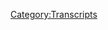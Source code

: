 {{DEFAULTSORT:
    #_TRANSCRIPT_0799:February 9, 2004
}}{{Transcript
    | title         = [[799: February 9, 2004]]
    | caption       = [https://knowledgefight.libsyn.com/799-february-9-2004 Listen to this episode on Libsyn]
    | episodeNumber = [[799: February 9, 2004|799]]
    | length        = 01:12:39
}}

{{MessageBox
    | header     = Warning: Bot Generated Content
    | text       = This transcript was automatically generated by transcription software and likely contains many mistakes and misattributions. Please check the audio for definitive quotes, attribution, and context.
    | image      = N3yvass4myg91.webp
    | imagewidth = 50px
    | id         = warning
}}

{{TranscriptBlock
    | name      = Alex Jones
    | timestamp = 00:00:04.000
    | text      = Red Alert. Red alert. Red alert. Red alert. Knowledge five
}}

{{TranscriptBlock
    | name      = Theme Song
    | timestamp = 00:00:16.000
    | text      = Damn, Jordan I'm sweating knowledge bodies.com It's time to pray. I have great respect for knowledge like knowledge. I'm sick of them posing as if they're the good guys Xiang Ji or the bad guy
}}

{{TranscriptBlock
    | name      = Theme Song
    | timestamp = 00:00:29.000
    | text      = knowledge Dan and Jordan knowledge fight need money Andy and Sandy are stopping Andy and Cam handy in Kansas and the Kansas you're on the airplane huge fan I love your knowledge by now knowledge fight.com
}}

{{TranscriptBlock
    | name      = Dan
    | timestamp = 00:00:59.000
    | text      = Hey everybody, welcome back and I'll try to update I'm Jordan we're a couple dudes like to sit around worship at the altar of saline and talk a little bit about Alex Jones. Oh indeed we are down in Georgia Dan or Dan but
}}

{{TranscriptBlock
    | name      = Jordan
    | timestamp = 00:01:10.000
    | text      = question for you about today, buddy.
}}

{{TranscriptBlock
    | name      = Dan
    | timestamp = 00:01:13.000
    | text      = Well, my bright spot today Jordan is that over this weekend my parents were visiting and so we had a very nice time going around looking at open houses and what have you getting a peek into other people's live homes as
}}

{{TranscriptBlock
    | name      = Jordan
    | timestamp = 00:01:29.000
    | text      = everybody knows the most fun behavior
}}

{{TranscriptBlock
    | name      = Dan
    | timestamp = 00:01:31.000
    | text      = went to one place and I decided that the residents of that home were I will perverts I will pervert I don't know there were just owls everywhere. There were just owls everyone fucking owl creeps
}}

{{TranscriptBlock
    | name      = Jordan
    | timestamp = 00:01:43.000
    | text      = god damn
}}

{{TranscriptBlock
    | name      = Dan
    | timestamp = 00:01:45.000
    | text      = worshippers it was a nice time. It's always nice to see the the parents and they were on their way up up north. My dad's got a guy that he knows from college buddy, who's also in the academia. He's going to do a lecture for that. That fella up in Milwaukee. So yeah, it was nice. It was it a good time. Good. Yeah, so between that and I don't know, I'm gonna blame it my my birthday on it that we're putting this episode out.
}}

{{TranscriptBlock
    | name      = Jordan
    | timestamp = 00:02:16.000
    | text      = Yeah, that sounds good. That sounds good to reality
}}

{{TranscriptBlock
    | name      = Dan
    | timestamp = 00:02:19.000
    | text      = of that isn't quite true. I think I could have forced an episode through okay, despite like my parents being in town, because I did have some time to work on stuff here. But things just didn't come together with some of the materials I was working with. And so I'm just gonna, I'm just gonna blame it on all that stuff.
}}

{{TranscriptBlock
    | name      = Jordan
    | timestamp = 00:02:37.000
    | text      = I think that's actually I understand the idea of being like, I could have powered through. But the reality is, you wouldn't have had to try to power through if it weren't for those things. So yes, it is because of those things that you did not have an episode ready. Well, I rest my case, your honor. See,
}}

{{TranscriptBlock
    | name      = Dan
    | timestamp = 00:02:56.000
    | text      = now we get to an interesting point where my parents did instill in me this, like, need to like push through just to share, you know, you're feeling sick. To say no, you can say no. Yeah, so it maybe it is their fault in some way that I feel bad that we didn't have enough.
}}

{{TranscriptBlock
    | name      = Jordan
    | timestamp = 00:03:16.000
    | text      = Not only is it their fault, we didn't have an episode. You feel bad about not having an episode.
}}

{{TranscriptBlock
    | name      = Dan
    | timestamp = 00:03:23.000
    | text      = But it was nice. Always always fun. What are you gonna do
}}

{{TranscriptBlock
    | name      = Jordan
    | timestamp = 00:03:26.000
    | text      = parents? Right, so
}}

{{TranscriptBlock
    | name      = Dan
    | timestamp = 00:03:27.000
    | text      = what's your bread spot?
}}

{{TranscriptBlock
    | name      = Jordan
    | timestamp = 00:03:29.000
    | text      = I have to I have a bright spot and and a deer? My bright spot? Of course, is it your birthday? I'm always happy. And it's nice. It's nice to have a birthday just because I like to think about all the stuff that we've been through. Man. Love you, buddy.
}}

{{TranscriptBlock
    | name      = Dan
    | timestamp = 00:03:48.000
    | text      = This is the last birthday where I get to say I'm pushing 40 He's true. Next year, I will be 40
}}

{{TranscriptBlock
    | name      = Jordan
    | timestamp = 00:03:53.000
    | text      = Oh man, I have it's hard to believe you're about to be 40 Yeah,
}}

{{TranscriptBlock
    | name      = Dan
    | timestamp = 00:03:57.000
    | text      = you know, this is 40 Thank God, that movie came out. tweakers make it
}}

{{TranscriptBlock
    | name      = Jordan
    | timestamp = 00:04:02.000
    | text      = so he can just move on after somebody says this is 40 Yeah.
}}

{{TranscriptBlock
    | name      = Dan
    | timestamp = 00:04:06.000
    | text      = No, you know, I was I was reflecting on that a little bit too. While we were going to like look at open houses. Because, you know, six years ago or, you know, whatever, when we started this show, the prospect of that even being something you would do not as a joke. Yeah, like, is a bit obviously I'm not necessarily in a position where it'd be like, the easiest thing in the world to like, buy a house. Sure. But like, it's not as much of a joke as it would have been years back. Yeah. And you know, that gives you an opportunity to reflect on on that like this time and the it's it's amazing. I'm so I'm very grateful. Yeah,
}}

{{TranscriptBlock
    | name      = Jordan
    | timestamp = 00:04:45.000
    | text      = that distance, you know, when we started this, I was in my 20s buddy. I was in my 20s Crazy late 20s, late 20s 29.9 and 1129 and Almost 30 And then my gear of course, is cake. The band the band cake. Oh wow. My wife started using Satan as my moto as her alarm clock. Yeah, you mentioned this I ate it's the devil is the devil. Everybody likes cake. I even like cake for the simple reason that the words are slow. The lyrics are enunciated clearly every song is a perfect singalong font. And if that happens in the morning, the rest of my day is filled with occasionally just nonstops eight in his mind, it makes me so mad drives me insane.
}}

{{TranscriptBlock
    | name      = Dan
    | timestamp = 00:05:42.000
    | text      = She needs to switch it up.
}}

{{TranscriptBlock
    | name      = Jordan
    | timestamp = 00:05:43.000
    | text      = She needs to switch it up
}}

{{TranscriptBlock
    | name      = Dan
    | timestamp = 00:05:44.000
    | text      = to like, good commissioning a symphony and no good way to wake up. To be in Austria Nova.
}}

{{TranscriptBlock
    | name      = Jordan
    | timestamp = 00:05:53.000
    | text      = It's a whole day it's a whole day.
}}

{{TranscriptBlock
    | name      = Dan
    | timestamp = 00:05:56.000
    | text      = What if she chose cake song you don't like?
}}

{{TranscriptBlock
    | name      = Jordan
    | timestamp = 00:05:59.000
    | text      = Are their cake songs you don't like plenty?
}}

{{TranscriptBlock
    | name      = Dan
    | timestamp = 00:06:04.000
    | text      = Not this. I mean most of the singles are alright, no plays. Yeah, there's some album cuts.
}}

{{TranscriptBlock
    | name      = Jordan
    | timestamp = 00:06:08.000
    | text      = For sure. Not very good. Yeah, maybe maybe that would solve the problem or go
}}

{{TranscriptBlock
    | name      = Dan
    | timestamp = 00:06:13.000
    | text      = with like live. Band live. Okay. Yeah. Like run to the water. Wake up to that. It's triumphant. It'll get you out of bed and you don't have to worry about not liking it because you probably don't like it anyway,
}}

{{TranscriptBlock
    | name      = Jordan
    | timestamp = 00:06:25.000
    | text      = that's not my thing is you start with a choir to the world. Start with a quiet time that builds up so your brain hears it before you fully wake up. Then about a minute or two in the song you get something good. That's why I love using Broken Social scene's Pacific theme to wake up. Okay, just real good. Yeah,
}}

{{TranscriptBlock
    | name      = Dan
    | timestamp = 00:06:45.000
    | text      = go with lives. They love fairpoint Lightning Crashes. Mellow at the beginning. I was trying to think of all their lives gonna say
}}

{{TranscriptBlock
    | name      = Jordan
    | timestamp = 00:06:56.000
    | text      = you're just going through live songs and I wasn't even sure if they were the ones who did Lightning Crashes. Yeah.
}}

{{TranscriptBlock
    | name      = Dan
    | timestamp = 00:07:01.000
    | text      = No, no, that was
}}

{{TranscriptBlock
    | name      = Jordan
    | timestamp = 00:07:06.000
    | text      = it that was a hit huge hit and weird times the past
}}

{{TranscriptBlock
    | name      = Dan
    | timestamp = 00:07:10.000
    | text      = song of the summer like foreign country
}}

{{TranscriptBlock
    | name      = Jordan
    | timestamp = 00:07:13.000
    | text      = the past is.
}}

{{TranscriptBlock
    | name      = Dan
    | timestamp = 00:07:16.000
    | text      = So Jordan today. So I was I was very much intending to get a modern day episode together. And I spent a fair amount of time going down that road. But I ran into an issue where I was just like, this isn't an episode. I was just like, I don't know. And so I threw out what I had planned. And I'm like, It's my birthday weekend. I don't give a fuck and stay in the past. So he's gonna do a 2004 episode. And that is what we're doing. Okay. Are we talking about February 9 2004? All right. Unfortunately, it's not a pleasant time. Oh, great. This is very racist. Right? This is an incredibly racist episode. So happy birthday to
}}

{{TranscriptBlock
    | name      = Jordan
    | timestamp = 00:07:55.000
    | text      = say, Dan,
}}

{{TranscriptBlock
    | name      = Dan
    | timestamp = 00:07:56.000
    | text      = we'll get down to business 40 Am I right? Yeah. Before we get down to business on all of this though, let's say hello to some new wolves. Oh, that's a great idea. So first, JJ you kick like a mule and bite like a crocodile from om. Thank you so much. You're now Paul Zwaan.
}}

{{TranscriptBlock
    | name      = Alex Jones
    | timestamp = 00:08:11.000
    | text      = I'm a policy wonk.
}}

{{TranscriptBlock
    | name      = Jordan
    | timestamp = 00:08:12.000
    | text      = Thank you very much.
}}

{{TranscriptBlock
    | name      = Dan
    | timestamp = 00:08:13.000
    | text      = Next Happy birthday wish to Jacob, thank you so much. You are now Posey Wong,
}}

{{TranscriptBlock
    | name      = Alex Jones
    | timestamp = 00:08:17.000
    | text      = I'm a policy wonk.
}}

{{TranscriptBlock
    | name      = Jordan
    | timestamp = 00:08:18.000
    | text      = Thank you very much.
}}

{{TranscriptBlock
    | name      = Dan
    | timestamp = 00:08:19.000
    | text      = Next, Matt in Ottawa says Nazi truckers fuck off. Thank you so much. You are now policy wonk.
}}

{{TranscriptBlock
    | name      = Alex Jones
    | timestamp = 00:08:24.000
    | text      = I'm a policy wonk, thank
}}

{{TranscriptBlock
    | name      = Jordan
    | timestamp = 00:08:25.000
    | text      = you very much.
}}

{{TranscriptBlock
    | name      = Dan
    | timestamp = 00:08:27.000
    | text      = Next, Bobby Barnes thank you so much. babystar.
}}

{{TranscriptBlock
    | name      = Alex Jones
    | timestamp = 00:08:31.000
    | text      = I'm a policy wonk. Thank
}}

{{TranscriptBlock
    | name      = Jordan
    | timestamp = 00:08:32.000
    | text      = you very much.
}}

{{TranscriptBlock
    | name      = Dan
    | timestamp = 00:08:33.000
    | text      = Next, Jake, this sneaky snake. Thank you so much. You're now ballsy want?
}}

{{TranscriptBlock
    | name      = Alex Jones
    | timestamp = 00:08:38.000
    | text      = I'm a policy wonk.
}}

{{TranscriptBlock
    | name      = Jordan
    | timestamp = 00:08:39.000
    | text      = Thank you very much.
}}

{{TranscriptBlock
    | name      = Dan
    | timestamp = 00:08:40.000
    | text      = And I was a hard man till one night Bangkok. They forgot the one night in Bangkok. Right. But anyway, you're still a policy wonk.
}}

{{TranscriptBlock
    | name      = Alex Jones
    | timestamp = 00:08:48.000
    | text      = I'm a policy wonk.
}}

{{TranscriptBlock
    | name      = Dan
    | timestamp = 00:08:49.000
    | text      = Thank you very much. oriented city, but that's it. Don't know. Oh, no
}}

{{TranscriptBlock
    | name      = Jordan
    | timestamp = 00:08:53.000
    | text      = kidding. Oh, sure. We're having a day you were brand new happens when we record in the mornings? Yep.
}}

{{TranscriptBlock
    | name      = Dan
    | timestamp = 00:09:01.000
    | text      = It's tough. So February 9 2004. All right, this I don't know what I was expecting. Honestly.
}}

{{TranscriptBlock
    | name      = Jordan
    | timestamp = 00:09:11.000
    | text      = Pre Valentine's Day. You know, telling people about ways to celebrate their significant others.
}}

{{TranscriptBlock
    | name      = Dan
    | timestamp = 00:09:18.000
    | text      = You know what it is weird. As I was listening to this, it did dawn on me that this is before Valentine's Day. I think it was just because I was trying to find anything to think of other than that's what came to my mind. Yeah. This is how Alex feels love, I guess. I
}}

{{TranscriptBlock
    | name      = Jordan
    | timestamp = 00:09:33.000
    | text      = mean, if you're trying to avoid racism, we can't bring up Black History Month now can wait
}}

{{TranscriptBlock
    | name      = Dan
    | timestamp = 00:09:38.000
    | text      = Nope. Nope. So Alex has a string at this period of time 2004 At the beginning of it. He's talking constantly to these border militia folks. And so he has another one of these fellows coming on.
}}

{{TranscriptBlock
    | name      = Alex Jones
    | timestamp = 00:09:53.000
    | text      = right we've got Casey nother caught the owner of the ranch in southern Arizona. Who has been in the middle of multiple attacks by Mexican trips that have been written up in the Associated Press, they have apprehended a lot of illegal aliens on their property. He was arrested by the FBI. And he's now been released. They tried to force him to sign confessions. Just wait until you hear the details of this in the middle of the next hour. We've also got a bunch of other guests who are lining up
}}

{{TranscriptBlock
    | name      = Dan
    | timestamp = 00:10:23.000
    | text      = not just Paul Joseph Watson. None of that stuff is accurate. I was gonna say except that he owns a ranch. Yeah. And he doesn't for long. So, Casey, now they're caught is not the victim that Alex is making them out to be. He's a felon and dangerous border vigilante who has on multiple occasions detained people illegally. You can't do that. In one instance, it was two high school students who are going home from a football game. In the most recent case, he illegally detained two Salvadorian immigrants who he assaulted, they successfully sued him and were awarded his ranch in lieu of a monetary payment. Nice. We talked about that case recently, because another guy from the organization Casey is a part of was a guest. That was a guy named Jack foot from the group ranch rescue. Right?
}}

{{TranscriptBlock
    | name      = Jordan
    | timestamp = 00:11:07.000
    | text      = I recall because we made Foot Clan joke. That's correct. Yes. And an
}}

{{TranscriptBlock
    | name      = Dan
    | timestamp = 00:11:11.000
    | text      = upsetting turn of events. Casey went missing on September 1 2017, and hasn't been seen. So I'm sure he had left his vehicle and belongings, including his diabetes medication behind so this doesn't look like a good situation. I have no idea what's going on there, like in the present day presentation. But whatever the case is, it doesn't change that in 2004. Casey was a dangerous armed felon who believed that he could take the law into his own hands to dispense vigilante justice against immigrants, and high school students who probably thought were immigrants.
}}

{{TranscriptBlock
    | name      = Jordan
    | timestamp = 00:11:43.000
    | text      = I feel like if you quote illegally detain high school students, you have kidnapped. You are a kidnapper. At that point.
}}

{{TranscriptBlock
    | name      = Dan
    | timestamp = 00:11:50.000
    | text      = It is weird. I wasn't able to find like, specific, like a full explanation of what went down. Yeah, yeah. Which leads me to believe that he didn't do time for it. Right. But,
}}

{{TranscriptBlock
    | name      = Jordan
    | timestamp = 00:12:04.000
    | text      = boy, I mean, of all the things to do time for that we have so many people in prison for marijuana possession, and this guy who kidnaps people regularly
}}

{{TranscriptBlock
    | name      = Dan
    | timestamp = 00:12:16.000
    | text      = misunderstand, that's not a misunderstanding. No, that's not how it works shouldn't be. So we got some headlines. Sure. Sure, it was hot in 2004. A lot of stuff going on. Okay.
}}

{{TranscriptBlock
    | name      = Alex Jones
    | timestamp = 00:12:27.000
    | text      = In the meantime, you knew it would come to the United States, a restriction on how many children you can have. The government has been saying they want to do it for a while. Of course, you're a Third World internal population, you'll you'll be given waivers but for everybody else, there'll be restrictions. We'll be getting into that. Also, you may have heard of this US Soccer Team. Here's who saw my chance in Mexico. During the Star Spangled Banner. I don't want to point out people that Bush wants to allow to the country, the people he wants to legalize the people whose government says the Southwest belongs to them. Chanting and Shamu sama sama. So the radical Mexicans or somebody close together in their American national sovereignty.
}}

{{TranscriptBlock
    | name      = Dan
    | timestamp = 00:13:17.000
    | text      = A little bit of a seat. All right. Okay. We'll talk about that. thing that's apparently trying to restrict white children or limits on how many white babies can
}}

{{TranscriptBlock
    | name      = Jordan
    | timestamp = 00:13:28.000
    | text      = be bought the replacement of.
}}

{{TranscriptBlock
    | name      = Dan
    | timestamp = 00:13:31.000
    | text      = We'll get to that a little bit later. But for now, about the soccer so too, I need to know more about this. So this was after the US team beat Canada in a 1500 seat arena. I can find no indication of how many people were actually chanting Osama, but I suspect it was kind of a smallish group. And that's because it happened again at the US haze. Next match. Okay, that was according to reporting at that time. There were a couple of dozen fans that were chanting Osama at the US team after they lost to Mexico. That was the next match that happens like in a few days. Sure. Sure, sure. Most of the rest of the audience was just booing the US team since the US team had beat Mexico in the 2002. World Cup and feelings were a bit raw, right? Chanting Osama is a bit tasteless, but it's not outside the realm of things that people might do at a soccer match. Yeah, like people fight pretty regularly. I mean, a little while.
}}

{{TranscriptBlock
    | name      = Jordan
    | timestamp = 00:14:25.000
    | text      = Let's take it quite seriously, ball is the game. I don't know. I don't know what to tell you. Plus, it
}}

{{TranscriptBlock
    | name      = Dan
    | timestamp = 00:14:30.000
    | text      = was a few dozen people at that game that was at the stadium that's supposed to fit 55,000 people, but attendance estimates were at 60,000. So like it was overfilled to capacity, right? It was a couple dozen out of 60,000
}}

{{TranscriptBlock
    | name      = Jordan
    | timestamp = 00:14:45.000
    | text      = people a couple of dozen started chanting Osama it's not maybe the biggest deal in the world and everybody around them was kinda like I am confused. Are you you're referencing Bin Laden, right? There's a better chance here
}}

{{TranscriptBlock
    | name      = Dan
    | timestamp = 00:14:58.000
    | text      = probably. Yeah. So these people Gotta be an assholes. But I don't think it's indicative of the whole crowd, nor of Mexican people as a group, like Alex seems to think Alex is making that leap because his editorial position is to use whatever imagery he can to demonize immigrants, particularly those entering from the southern border. And this allows him to tie all Mexican folk to Osama bin Laden. Yeah. What
}}

{{TranscriptBlock
    | name      = Jordan
    | timestamp = 00:15:21.000
    | text      = I've thought, here's my pitch, all right after we killed him. Now, we have to replace us a chance with Osama chance because we want, right. I feel like that's the way Yeah,
}}

{{TranscriptBlock
    | name      = Unknown Speaker
    | timestamp = 00:15:34.000
    | text      = I don't know. I mean, we took
}}

{{TranscriptBlock
    | name      = Jordan
    | timestamp = 00:15:35.000
    | text      = his it's like Xiang sung rules. All right. We took his soul after we defeated him,
}}

{{TranscriptBlock
    | name      = Dan
    | timestamp = 00:15:40.000
    | text      = right. And I get the theme of what you're saying. Like, I think after the Civil War, people didn't check confederate. That's a good point. I think that your thinking is flawed. I could be. So I don't know if people can hear beeping in the background. But if they can't, it's because there's some construction outside. So enjoy that little bit of flavor of life, as they say. You could probably get the vibe from that clip that we might be in for some anti Mexico business. Yeah. And boy, oh, wait, this is wild.
}}

{{TranscriptBlock
    | name      = Alex Jones
    | timestamp = 00:16:15.000
    | text      = Just think about this. Bush supports total blanket amnesty, despite the fact that it's unconstitutional that the majority of voters are against it. And more supports a country, a people who a large portion of them and the government itself say openly that they are going to kill all the white people kill us. They won't even allow a fourth of July parade in San Diego or LA we got video of them beating Hispanics, Blacks, Whites veterans, with two by fours the police standby on it happened. This has been going on three separate times in the last six years. We have video of it. But again, it's not a national news story. You imagine a group of white people went to a Mexican get together. I can read you a story about two by fours. You never hear the end of it. But it's okay when they do it. I'm sick of Mexican food restaurants with with images of Aztecs cutting the white people hearts out. I'm sick of it.
}}

{{TranscriptBlock
    | name      = Dan
    | timestamp = 00:17:17.000
    | text      = That's got to be tough. Is that a thing? I feel bad for him to go into all these Mexican food restaurants where he's bombarded with pictures of Aztecs killing white people. It's
}}

{{TranscriptBlock
    | name      = Jordan
    | timestamp = 00:17:26.000
    | text      = a very strange thing. It is yeah, yeah. I mean, I guess that's part live part of where football came from. Right. You know, that's text chopped off the heads and they kicked it. Isn't that the story?
}}

{{TranscriptBlock
    | name      = Dan
    | timestamp = 00:17:36.000
    | text      = I'm not No, I'm not sure. You mean soccer? Yeah, yeah. Now we're in America. Sorry. Hey,
}}

{{TranscriptBlock
    | name      = Jordan
    | timestamp = 00:17:42.000
    | text      = man made for referencing. You know, I have whatever um, I don't know I call it American football.
}}

{{TranscriptBlock
    | name      = Dan
    | timestamp = 00:17:48.000
    | text      = Not sure I pay enough attention to decor. Nor would I necessarily feel all that sensitive about it. But I guess Alex is a whiny little teddy baby,
}}

{{TranscriptBlock
    | name      = Jordan
    | timestamp = 00:17:59.000
    | text      = I just find it strange that you would decorate a restaurant with so many beheadings,
}}

{{TranscriptBlock
    | name      = Dan
    | timestamp = 00:18:04.000
    | text      = right and like arrows pointing to the victims. White person, white person
}}

{{TranscriptBlock
    | name      = Jordan
    | timestamp = 00:18:08.000
    | text      = for sure. Straight up I know, they were in Mexico for a while. So they had a tan. So maybe you didn't know they were white. But guess what? Totally white
}}

{{TranscriptBlock
    | name      = Dan
    | timestamp = 00:18:16.000
    | text      = classic Alex Jones meaningless complaints. So Bush was absolutely not in favor of blanket amnesty and nothing he ever did well in office came close to such a policy. white nationalists call any kind of making immigration or pleading refugee status the same as blanket amnesty, because in reality, they want no non white immigration. Alex is essentially on the same page as that. But his public brand doesn't really allow him to argue that way. So this is what you get. Neither Mexico's government nor a majority of their population wants to kill white people. I have not seen any of this alleged footage of the Fourth of July parades being attacked. But if this is a real thing, I would assume that it's wildly out of context. And the violence is about something else entirely different than Mexican people being mad at us patriotism. The purpose of this storyline is to ram into the audience's head that non whites are committing violent crimes against white people. And because they're not white, the media covers it up. This is literally the same rhetoric that the Council of conservative citizens promoted which Dylann Roof cited as the inspiration for his mass murder at Black church. Alex is swimming in those exact same waters here. There's there's no distinguishing between them. They're the same thing.
}}

{{TranscriptBlock
    | name      = Jordan
    | timestamp = 00:19:25.000
    | text      = Yeah, I mean, of all of all the things that are theoretically covered up at best I would say that Trump's Muslim ban is about as close to people not talking about it because after January 6 people who were like there's a bigger problem but the fact that at the beginning it was about a it was a blanket racist ban of non white people coming into the into the country. They got what they fucking wanted, even though it was unconstitutional. You know, it was that's what they've wanted the entire time a blanket ban. And Trump did that. And now we're just like, you know,
}}

{{TranscriptBlock
    | name      = Dan
    | timestamp = 00:20:05.000
    | text      = but it didn't stand? No. Well, I mean, he
}}

{{TranscriptBlock
    | name      = Jordan
    | timestamp = 00:20:07.000
    | text      = blamed he bet a lot of it did. It didn't all stand because it was obviously racist. Yeah. But you know, he was still allowed to ban a bunch of?
}}

{{TranscriptBlock
    | name      = Dan
    | timestamp = 00:20:16.000
    | text      = Well, I think I think that, you know, limiting immigration from some countries may be less racist than what was intended, right. I'm not saying it's, you know, the way things went was cool, or anything, right. But it didn't it didn't. It didn't stand in its original form, where the intent was much clearer. Totally, you know what I mean? Totally. But yeah, yeah, you make a fair point. Yeah. So Alex is mad at matcha because he's complaining about, about Mexican related stuff. Sure. And then Alex's wife, it turns out as trilingual
}}

{{TranscriptBlock
    | name      = Alex Jones
    | timestamp = 00:20:55.000
    | text      = student group stands by Rican keister plan, Metro won't is a valid document calling for recapture of Southwest Latino student group that drew attention during the California gubernatorial campaign of Cruz Bustamante says it will not disavow a founding document outlining the aim of recapturing the southwestern United States for Mexico. You know, some of their websites they got images of dead white people and how they're going to kill us and the spawning do an allegation of racism and allegation. Members of Metro chapter at the University of California, Los Angeles showed up in force and an undergraduate student government meeting Tuesday to protest the campus student paper. The UCLA reported the GOP student group, UCLA, Marylyn, Republicans have challenged Macha and announced a founding document l plan the Oslon, which they assert promotes violence and damages the organization's reputation as community servants. The text calls for the return of the US southwest of Mexico, three members said they do not follow the particular ideology. That's a total lie. My wife speaks French, Spanish, Italian. And just a couple weeks ago, we were in a convenience store. And there's two Mexicans one at the counter one buy in something one run the counter and it's our speaking in Spanish and yeah, I don't like speaking English. I don't like that. You know that dumb language? I don't like whites. There's they're laughing at us understanding what my wife I mean, you know, oh, but that's cute and acceptable and funny. It's real funny. So sick fuck so incredibly, completely out of control. And disgusting.
}}

{{TranscriptBlock
    | name      = Dan
    | timestamp = 00:22:37.000
    | text      = As is the case with pretty much all of Alex's stories. I don't believe this happened. Nope. But if it did, I still struggle to see how it's a meaningful anecdote to inject here. Alex is trying to assert that meta Hispanic Student Organization follows the ideology of this Aztlan document which seeks to recapture the southwest. How does him and his wife overhearing a guy say that he doesn't like English and white people helped make that point? It doesn't. But it probably feels like it does to the audience. Because Alex's complaint about meta isn't the point. There's something behind that story. That is the more important message Alex is trying to get to the audience, which is that Mexican people and non whites in general are a dangerous threat to you. Alex doesn't feel the need to defend his assertion that this group that follows the Aslan plan, that's just taken as proven because he said it. When Alex adds the anecdote about his wife at the convenience store, what he's doing is seeking to reinforce the feeling that Mexican people are a threat to you and secretly hate you, when they think you can't understand what they're saying. They speak of their hate of white people in Spanish. When you look at it through this lens, and with this understanding, it makes total sense why this is the story Alex's mind goes to when he's trying to make his point here. It makes no sense if it's an attempt to prove his meta point, but it's exactly what you do if you're trying to heighten the racist fears that you're trying to stoke this Aztlan document. It was drafted by the first nationals Chicano youth liberation conference in 1969. And there's a fair amount of language in it that does encourage Chicano nationalism and reclaiming the land of their forefathers. Groups like Metro don't express Lee follow this document, though. The A and matcha does stand for asked lamb but that's not weird since it's a fabled ancestral homeland of Aztec people. Yeah. So, I mean, I don't know. It's a little bit of an edge case, I think.
}}

{{TranscriptBlock
    | name      = Jordan
    | timestamp = 00:24:26.000
    | text      = Yeah. I mean, ultimately, his is his point of bringing up these two unrelated examples is to remind you that it's all Mexican people, right? You know, it doesn't matter if they're related because they're all talking to each other
}}

{{TranscriptBlock
    | name      = Dan
    | timestamp = 00:24:43.000
    | text      = totally could just be at a convenience store just a customer and the person there Furthermore,
}}

{{TranscriptBlock
    | name      = Jordan
    | timestamp = 00:24:47.000
    | text      = he does not know if they are Mexican. If they are just speaking Spanish they could belong to most of the world
}}

{{TranscriptBlock
    | name      = Dan
    | timestamp = 00:24:54.000
    | text      = but you don't know that because his wife might overheard them say, haha, we are Mexican. That makes sense like He would be. There's so many details that he could add. Just by making more stuff up.
}}

{{TranscriptBlock
    | name      = Jordan
    | timestamp = 00:25:06.000
    | text      = I don't like it. I don't like it also,
}}

{{TranscriptBlock
    | name      = Dan
    | timestamp = 00:25:09.000
    | text      = like just on a really basic level. What an awful conversation for two people to have, like an awful like morally awful just know. Why would you have that conversation doing? Hi, I would like to pay for my gummy bears. Hey, you know what? I hate English. Oh man,
}}

{{TranscriptBlock
    | name      = Jordan
    | timestamp = 00:25:26.000
    | text      = totally. I also hate the whites.
}}

{{TranscriptBlock
    | name      = Dan
    | timestamp = 00:25:31.000
    | text      = I'm silly. I don't think it happened. Yeah. Doubtful. So white people though. Sure. Fuckin under attack, man. I doubt it's a disaster.
}}

{{TranscriptBlock
    | name      = Alex Jones
    | timestamp = 00:25:39.000
    | text      = Now, continuing with the anti white crusade going on worldwide, white people didn't invent slavery. Slavery was mastered. Thank you. Invented by the Egyptians, the Babylonians and some forms of it. Were going on in Asia, some of the archaeological record shows even earlier than slavery was developed in the Mediterranean region. So
}}

{{TranscriptBlock
    | name      = Jordan
    | timestamp = 00:26:07.000
    | text      = what? So why people are better because we didn't do it first. So it's okay that we did it. First off, it's okay. Because everybody's doing it. And second, it's, we're we are the ones who stopped it to like, Ah, God stopped Egypt's slavery program. I don't get white people stopped America slavery.
}}

{{TranscriptBlock
    | name      = Dan
    | timestamp = 00:26:30.000
    | text      = I don't get the rebuttal to like our country has a like a shame. stain, let's say yeah. Because of our history of, of slavery and the racist systems that were enacted in the aftermath of slavery, the way that people were kept out of their ability to participate in the economy were attacked. Redlining, wealth, worldly, completely eliminated. And those ripples still exist on till the present day, for sure. I don't understand how a rebuttal to something like that is we didn't come up with it. It wasn't
}}

{{TranscriptBlock
    | name      = Jordan
    | timestamp = 00:27:04.000
    | text      = I didn't start it doesn't mean anything. No, I didn't start it. It was just going along. Other
}}

{{TranscriptBlock
    | name      = Dan
    | timestamp = 00:27:10.000
    | text      = countries do have other relationships historically with slavery, and that is for them to deal with as well. Yeah. And some countries have some countries have had sort of a reckoning with that. And I think it's probably better for it. One of the reasons I think our country has such a difficulty with that history is that we're, you know, a lot of times have been in pretty serious denial about it. I think it hinders the ability to move into the future better.
}}

{{TranscriptBlock
    | name      = Jordan
    | timestamp = 00:27:42.000
    | text      = Yeah. I mean, the the fundamental colonialism, the colonialist mindset behind the, the entirety of, of all of that has not at all gone away. Just even considering the shift that American groups get up to in Dragon Africa, trying to colonialists Africa, with their religion and with their culture and all of that shit. It's, it's, and also, you know, we didn't invent colonialism, so it's okay. It's fine. What? It's cool. Totally cool. Hey, oh, Shi Huang. DS fault, really? When a unified China Ha ha, that's colonialism right there.
}}

{{TranscriptBlock
    | name      = Dan
    | timestamp = 00:28:20.000
    | text      = Well, sure. I killed that guy didn't invent murder. No,
}}

{{TranscriptBlock
    | name      = Jordan
    | timestamp = 00:28:23.000
    | text      = I did. What? So it's okay.
}}

{{TranscriptBlock
    | name      = Dan
    | timestamp = 00:28:26.000
    | text      = Such a weird, such a weird way to think. Yeah. So Alex does bring up Africa now does get into some white people being under attack and Africa. And this is a little bit gross. He talks about some sexual assault, rape type stuff in, in Africa. And I wouldn't play this necessarily. But there's a there's a point to it.
}}

{{TranscriptBlock
    | name      = Alex Jones
    | timestamp = 00:28:50.000
    | text      = And then we have these articles here. And boy, folks, I mean, to look at what's happening in Africa to whites is just horrible. Right? Gangs target white, racial violence surges in Zimbabwe. I love how Africa said Be nice, be liberal, you know, don't be domineering and controlling. And until whites are like, Okay, we will and I'm not defending colonialism or what it did. But it's, it was literally hired to what the Africans are now doing to each other, and wild. So they said here, you take the machine guns will be nice and well, the fun has just begun.
}}

{{TranscriptBlock
    | name      = Dan
    | timestamp = 00:29:28.000
    | text      = So to be entirely clear, upfront, there was some and has been some fairly reliable reporting that there were gangs in Zimbabwe that were using threats of rape as a tool in robberies, and in some cases following through with it. It is claimed by outlets like World Net Daily that these attacks were only targeted at whites, but I don't think that there's a good reason to trust them. And it's unclear to me if this was actually the case. These people who are committing these acts are horrible and should face the full punishment available under the law. Full stop. Yeah. What I want to talk about however, is the way that Alex's using this story to claim the things were better back when Zimbabwe was Rhodesia. Back when the country was under a brutal apartheid system. This is not a position that takes the problem that he's pretending to cover seriously. Returning to a genocidal regime is not the solution to crime unless you really believe that the apartheid state and all its human rights abuses were for the greater good. In order for Alex to really believe what he's saying he needs to think that the black population of Rhodesia needed to be kept in line by what amounted to a very severe police state, which he shouldn't have been based on every other thing he claims to believe he shouldn't support that
}}

{{TranscriptBlock
    | name      = Jordan
    | timestamp = 00:30:40.000
    | text      = if I thought he could read it that would make me believe that a white man's burden is his Bible. Like oh, Kipling knew exactly what was right. You know, like, yeah, it's fucked the fuckup. It's it. I mean, it, it ultimately comes back to that colonialist mindset of these people need to be civilized. Yeah. The way that I am. Well,
}}

{{TranscriptBlock
    | name      = Dan
    | timestamp = 00:31:04.000
    | text      = I actually think that it's slightly different. It's partially that but also, I think, for Alex, there might even be an element of the civilizing is not possible. So repression must be sure sure. Must be the system that's in place,
}}

{{TranscriptBlock
    | name      = Jordan
    | timestamp = 00:31:21.000
    | text      = right. It's the slave Bible. Yeah. Yeah. It's, it's great. It's good stuff in America is great. It's not surprising. Oh, sama. Oh, I'm sorry. Was that not good?
}}

{{TranscriptBlock
    | name      = Dan
    | timestamp = 00:31:34.000
    | text      = Luck, it was just one post.
}}

{{TranscriptBlock
    | name      = Jordan
    | timestamp = 00:31:39.000
    | text      = There are 60,000 people in this race.
}}

{{TranscriptBlock
    | name      = Dan
    | timestamp = 00:31:45.000
    | text      = I mean, it's not surprising, and as much as we've heard stuff like that from Alex before, but like, it's still surprising. It's shocking to hear Anytime he's like, Well, things were better under apartheid.
}}

{{TranscriptBlock
    | name      = Jordan
    | timestamp = 00:31:56.000
    | text      = I mean, I, I just I if you if, if you can't understand apartheid equals bad, well, and we're out
}}

{{TranscriptBlock
    | name      = Dan
    | timestamp = 00:32:05.000
    | text      = but like, and if you don't understand the acts that were being carried out, under that system,
}}

{{TranscriptBlock
    | name      = Jordan
    | timestamp = 00:32:11.000
    | text      = willfully deny the acts that were being carried out under that system. It's Holocaust denier style. Oh, people were exaggerating. It was actually really great for 99% of the whites.
}}

{{TranscriptBlock
    | name      = Dan
    | timestamp = 00:32:24.000
    | text      = Yeah, yeah. So there's more trouble in countries with the history of apartheid.
}}

{{TranscriptBlock
    | name      = Alex Jones
    | timestamp = 00:32:33.000
    | text      = White slaughter in South Africa, plans made to conduct campaign of genocide after Mandela's death. While former South African President Nelson Mandela at five scoffs at rumors of his ill health plans are being made by the nation's Communist Party to slaughter all whites in the country upon his death. Well, it's already happening. Whoa.
}}

{{TranscriptBlock
    | name      = Jordan
    | timestamp = 00:32:55.000
    | text      = Sure to hear about that. I did not I didn't know that all whites were
}}

{{TranscriptBlock
    | name      = Dan
    | timestamp = 00:32:58.000
    | text      = slaughtered. Yeah. You may or may not be surprised to hear this but the only place I could find a link to this article that Alex is reporting on was on Stormfront the neo Nazi white supremacist message board would have guessed it's originally from WorldNetDaily. But they don't have it up anymore because it's intensely stupid shit. As the story goes, a ton of very not made up. Anonymous sources told WorldNetDaily that there was a plan for a kill off of all the white people in South Africa after Mandela died. It seems that Mandela being alive was the only thing that was keeping everything together. And when he was gone, it was genocide. That dumb peacenik. Incidentally, Mandela didn't die until 2013. And guess what? When he was in the hospital nearing the end of his life, this exact storyline started flying around online again, what a shock that black South Africans were going to kill all the white people after Mandela died. Weirdly or not weirdly at all the comments on Stormfront about this clearly made up article meant to inflame racists, I have a lot of thematic parallels to Alex's rhetoric, a lot of talk about how the media would cover up the slaughter because it was against white people. Kind of makes me think how close Alex in Stormfront really
}}

{{TranscriptBlock
    | name      = Jordan
    | timestamp = 00:34:05.000
    | text      = are so so. So close. Yeah, so close.
}}

{{TranscriptBlock
    | name      = Dan
    | timestamp = 00:34:08.000
    | text      = Very a lot of you know, you could jump from one to the other fairly easily, almost like
}}

{{TranscriptBlock
    | name      = Jordan
    | timestamp = 00:34:13.000
    | text      = they're an extreme version that he sort of like allows to be filtered through his slightly less extreme appearance.
}}

{{TranscriptBlock
    | name      = Dan
    | timestamp = 00:34:22.000
    | text      = Yeah, almost like they don't have a business to protect. Yeah. Strange. Strange. So Alex takes a number of calls. He's got that weird border vigilante who's coming on and Paul Joseph Watson's gonna show up. But I mean, who cares about Paul, but you take some calls. And this color is an interesting question, especially considering on a reason 2004 Episode we heard at caller asked Alex what the military industrial complex was right? And he whiffed unable to understand Yeah, yeah. And so here, someone asks, What's the deal with the military industrial complex? tacking the white man?
}}

{{TranscriptBlock
    | name      = Alex Jones
    | timestamp = 00:34:59.000
    | text      = Yeah, sure. All right, let's go to your calls Brock in Canada. Welcome.
}}

{{TranscriptBlock
    | name      = Caller 4 (758)
    | timestamp = 00:35:03.000
    | text      = Hello, Alex. I'm doing good. Thanks. I was gonna ask you, if you could encapsulate them explain the military industrial complex and how it would relate to the banksters. And these creeps that are targeting the white man. And you know how it ties in and just what the grand scheme of things is.
}}

{{TranscriptBlock
    | name      = Alex Jones
    | timestamp = 00:35:26.000
    | text      = Okay, let me answer that question. In a nutshell.
}}

{{TranscriptBlock
    | name      = Dan
    | timestamp = 00:35:29.000
    | text      = Let's get to the nutshell. I am interested in the nutshell. So we've got banksters and creeps attacking the white man Sure, and a connection to the military industrial complex, in a nutshell for our
}}

{{TranscriptBlock
    | name      = Jordan
    | timestamp = 00:35:39.000
    | text      = banksters and creeps in the military industrial complex, or are they just allies in the attack against the white man?
}}

{{TranscriptBlock
    | name      = Dan
    | timestamp = 00:35:45.000
    | text      = I think they're on the side. I'm not sure. Okay, here's the nutshell. All right.
}}

{{TranscriptBlock
    | name      = Alex Jones
    | timestamp = 00:35:49.000
    | text      = Okay, let me answer that question. In a nutshell. The globalist aren't just targeting the white man. They're targeting humanity. The Romans 2500 years ago, learned how to put the Greeks in one district, the Romans in another
}}

{{TranscriptBlock
    | name      = Jordan
    | timestamp = 00:36:13.000
    | text      = we didn't invent segregation, or
}}

{{TranscriptBlock
    | name      = Alex Jones
    | timestamp = 00:36:16.000
    | text      = they learned how to they'd have a Jewish quarter, and they would foster the groups hating each other and fighting with each other. The globalist will play off Catholic against Protestant Protestant against Catholic in Northern Ireland, and they will carry out terror on both sides. They've been caught doing it, Sheldon the British can come in and militarize and take control. In Africa, the UN will play one black prime off against another or more ideally, they will play blacks off against whites whites off against Blanche.
}}

{{TranscriptBlock
    | name      = Dan
    | timestamp = 00:36:49.000
    | text      = This is a bad answer to the question that was asked and a bad answer in general, it's completely dishonest in terms of Alex's true positions, and it's just factually inaccurate. The caller was asking about the military industrial complex and the banks not about some city planning from ancient Rome. This caller wants Alex to talk about how the Jews are the ones who are behind the New World Order and the attack on whites. It's pretty obvious thank
}}

{{TranscriptBlock
    | name      = Jordan
    | timestamp = 00:37:11.000
    | text      = stir creeps and creeps. Yeah, I
}}

{{TranscriptBlock
    | name      = Dan
    | timestamp = 00:37:14.000
    | text      = suspect even Alex gets that hence the dancing around the different topic and hoping that this distraction works. And it does he doesn't go back to the caller at all. It just moves along nice to the other issues. Those examples he's listing aren't cases of globalists playing one side off against the other. There are cases where there were real atrocities carried out by two groups of people who had deep disagreements with each other, and their cases where many people in the rest of the world looked on and failed to act in a way that would have helped avoid the severest outcomes. Alex doesn't care about the idea of globalist playing groups off against each other. You can tell that because the util that's the case because the only time he ever talks about how the globalists are playing white people and black people against each other is when he's deep into racist territory and wants to reassure himself that his positions aren't comically racist. Yeah. Alex is sincerely reporting on this episode that black people in South Africa have a plan to kill all the white people when Mandela dies. And he's yearning for the better years when Zimbabwe was under an apartheid government ruled by the 3% of the population that was white. He doesn't give a fuck about two sides being played off against each other. It's delusional.
}}

{{TranscriptBlock
    | name      = Jordan
    | timestamp = 00:38:19.000
    | text      = Yeah, I mean, especially since we return once more to the globalists are doing it. Now, obviously, if I were in control, I would do the exact same thing. That's the way you get all that power. You know, it makes perfect sense that they would do that. Right. It doesn't make perfect sense that they would do that because they don't exist when you're the only person who does that.
}}

{{TranscriptBlock
    | name      = Dan
    | timestamp = 00:38:37.000
    | text      = When I was 14, I came up with a pot to rule the world. Yeah, exactly. You might as well have said that based on comic books and skimming history. But here's
}}

{{TranscriptBlock
    | name      = Jordan
    | timestamp = 00:38:45.000
    | text      = what I'll do. I'll play two groups off of each other. Okay, good work.
}}

{{TranscriptBlock
    | name      = Dan
    | timestamp = 00:38:50.000
    | text      = And now I have proven that everyone is doing that. Yeah. So a caller calls in and asks this is this is interesting, because we know that Alex sells gold. And he's a big fan of selling gold. He sells gold. It is the ultimate store of value. It is where the globalist can't touch you, Jared, you get that gold and you're good,
}}

{{TranscriptBlock
    | name      = Jordan
    | timestamp = 00:39:07.000
    | text      = but currencies fail, but gold never fails. Right?
}}

{{TranscriptBlock
    | name      = Dan
    | timestamp = 00:39:11.000
    | text      = So a caller calls in and asks about how there have been gold price fixing scheme. Here's Alex's. Okay.
}}

{{TranscriptBlock
    | name      = Caller 1 (799)
    | timestamp = 00:39:20.000
    | text      = I see. Also on the GCN. Network, they were talking about gold and stuff. However, I'm starting to do research on it. And even that's not exactly safe, because it's like there was a report about about there was a gold price fixing scheme by the JP Morgan group. And so it's like, and so it's like even gold is not safe any more which is ABS kind of scary.
}}

{{TranscriptBlock
    | name      = Alex Jones
    | timestamp = 00:39:52.000
    | text      = Yeah, let me answer your question. Thanks for the call. Nothing safe, you know, a house it could get burned down. Why should you ever have killed? Why can you go on living? You can die in a car wreck tomorrow.
}}

{{TranscriptBlock
    | name      = Jordan
    | timestamp = 00:40:06.000
    | text      = Yeah. We are getting some all time classic rebuttals here. These are the most nonsensical responses I think I could think of.
}}

{{TranscriptBlock
    | name      = Dan
    | timestamp = 00:40:18.000
    | text      = But it's because there isn't an answer. No, yeah. No, it's because this undercuts most of the narratives that he pitches about gold. It's like, well, if the prices can be manipulated and all that, how is this any different than, like a fiat currency? Yeah, complain about all the time. Hey, why live? That's you might die.
}}

{{TranscriptBlock
    | name      = Jordan
    | timestamp = 00:40:39.000
    | text      = So funny. That's so funny. Nothing is safe. Yeah. I need I honestly like that answer more than any answer he's given about anything I wish he should have. He should have just put a period on that and then moved on to the next question.
}}

{{TranscriptBlock
    | name      = Dan
    | timestamp = 00:40:56.000
    | text      = Yeah. Some ways he did. Yeah, exactly. Yes. So we get some more calls. And this person is calling in asking you about the two child limit.
}}

{{TranscriptBlock
    | name      = Jordan
    | timestamp = 00:41:06.000
    | text      = Sure. Sure. The one that exists. Yes, yes, definitely.
}}

{{TranscriptBlock
    | name      = Alex Jones
    | timestamp = 00:41:10.000
    | text      = Let's talk to Stacy in Delaware. Stacey, go ahead.
}}

{{TranscriptBlock
    | name      = Caller 2 (799)
    | timestamp = 00:41:14.000
    | text      = Hi, Alex, how are you? Good. I had a question about the bill that you were talking about. Trying to control the amount of children that people are able to have?
}}

{{TranscriptBlock
    | name      = Alex Jones
    | timestamp = 00:41:26.000
    | text      = Yeah, that's Washington State.
}}

{{TranscriptBlock
    | name      = Caller 2 (799)
    | timestamp = 00:41:28.000
    | text      = Okay. What are they proposing to do after these people have two children? Are they going to sterilize them or make them take a pill or something? I mean, what are they what are they proposing?
}}

{{TranscriptBlock
    | name      = Alex Jones
    | timestamp = 00:41:40.000
    | text      = Well, Washington state is at the forefront of eugenics. over 400 plus 1000 women, it's between 400 to 500,000. No one's sure were sterilized from the 1930s up until 1985. And we've had some of these woman on it's it's been in the news. Normally, if you were a single parent, mother, black, white, it didn't matter. And your child made under a bee plush. They would send CPS to your house, they would grab you sure if they would kidnap your daughter, I would take her and have medical students cut her uterus out. Now, folks, if you don't believe me, you just have been hiding under a rock. This is mainstream.
}}

{{TranscriptBlock
    | name      = Jordan
    | timestamp = 00:42:20.000
    | text      = Well, nothing is safe.
}}

{{TranscriptBlock
    | name      = Dan
    | timestamp = 00:42:24.000
    | text      = Just to let you know, it took forever to track down this article because much like a ton of the stupid shit that they've published over here over the years. The article about this two child limit? Yeah, it's not on World Net Daily anymore. Yeah, that's where it comes from
}}

{{TranscriptBlock
    | name      = Jordan
    | timestamp = 00:42:38.000
    | text      = a great place that embarrassingly deletes all of its articles from the past. Yeah.
}}

{{TranscriptBlock
    | name      = Dan
    | timestamp = 00:42:42.000
    | text      = When it's like, oh, this would be really exciting to have reported, yeah, probably the future is going to be mean to us on this one. So I found someone reposting the text of this article on a Catholic message board, but mysteriously, it doesn't really exist anywhere else. There's no bill number listed in the article and the person they said sponsored it. Marilyn Chase doesn't have a bill that necessarily fits that description in her resume. In the 2003 2004, Washington house session, she sponsored 428 bills, and I looked through all of them and what do you know that's not there. And it would be kind of hilarious if it were, she's out here, pushing bills about endorsing Dungeness crab fishing and some real Washington specific stuff. And then the next day she decides it's time to limit the number of children people can have. It's weird. Anyway, after way too long of looking through bills about other things like ferry worker collective bargaining rights, I found the bill that they're talking about. It's titled, quote, promoting population sustainability, and it's HB 3111 from the 2003 2004 legislative session. It was introduced on January 28, and was dead on arrival and the GOP stalled permanently in the health care subcommittee. It this was a proposed amendment to our CW 43.7 0.130, which is a section of the Washington legal code that lays out the responsibilities of the Secretary of Health. This bill would have added a 12 item to the list that was, quote, develop and distribute a pamphlet or other educational material that emphasizes the benefits and importance of couples limiting themselves to two or fewer children to promote population sustainability. Alex is doing a hell of a job sensationalizing this proposed initiative that would have no enforcement mechanism at all and was dead in committee by the time he's on air. Wow, very, very proud of him. Wow. Yeah. I mean,
}}

{{TranscriptBlock
    | name      = Jordan
    | timestamp = 00:44:32.000
    | text      = I you know, there's a part of me that says that stupid, and then there's a part of me that says, what we should do what we should have done so long ago, is overreact insanely to even the slightest bit of thing. You know, because if you hear Alex Jones do this just on the like, maybe give a pamphlet to somebody? What what next step are you ever going to take you know what I'm saying?
}}

{{TranscriptBlock
    | name      = Dan
    | timestamp = 00:44:59.000
    | text      = Drew, this is what you're saying. And I think there's something to that. Yeah, I think I think that people overreacting. On the other side of things, yeah. Might balance the equation, but it would be equally bullshit.
}}

{{TranscriptBlock
    | name      = Jordan
    | timestamp = 00:45:14.000
    | text      = Yeah. No, it would be equally bullshit. But the current situation where they overreact and then the other side backs down and goes, I'm so sorry. Yeah, that one's not working, either.
}}

{{TranscriptBlock
    | name      = Dan
    | timestamp = 00:45:24.000
    | text      = You're right. All right. I'm not sure that the solution is fire with fire. No, I mean, I'm not saying that. But But you are right. It is an unsustainable status quo.
}}

{{TranscriptBlock
    | name      = Jordan
    | timestamp = 00:45:36.000
    | text      = Let's give them whatever they want. Because they whine a lot. Now, in
}}

{{TranscriptBlock
    | name      = Dan
    | timestamp = 00:45:38.000
    | text      = this specific case, though, I kind of do think that this proposed amendment was stupid. Yeah, but the only reason I think it's stupid is because if you look at the other 11 items on the secretary of Health's responsibilities exist in the Washington legal code. They're pretty broad things. This is way too specific to be something that's in there. Yeah, it doesn't fit with the like, I don't think it's necessarily a horrible thing to like, have as like, a an idea, like, hey, you know, maybe, I don't actually know, maybe it's not, I don't know, it
}}

{{TranscriptBlock
    | name      = Jordan
    | timestamp = 00:46:15.000
    | text      = seems like that's more in the employee handbook than it is in the law. You know, like, right. Here's what we do. When you go to work. Sometimes you make a pamphlet, like, that's fine. I totally get that. I wouldn't codify into law. You must pamphlet.
}}

{{TranscriptBlock
    | name      = Dan
    | timestamp = 00:46:29.000
    | text      = Yeah. Well, but yeah, develop and distribute. Yeah. pamphlet.
}}

{{TranscriptBlock
    | name      = Jordan
    | timestamp = 00:46:35.000
    | text      = I it's just a job. I don't
}}

{{TranscriptBlock
    | name      = Dan
    | timestamp = 00:46:37.000
    | text      = fully know if it actually is better for everybody. If you have two or fewer kids. I'm not sure. Yeah. I haven't done the research on that. So I can't speak to it now.
}}

{{TranscriptBlock
    | name      = Jordan
    | timestamp = 00:46:48.000
    | text      = But China did it for a long time. And then they stopped. I don't know what that was one. Yeah,
}}

{{TranscriptBlock
    | name      = Dan
    | timestamp = 00:46:53.000
    | text      = this is double. Yeah. Well, I
}}

{{TranscriptBlock
    | name      = Jordan
    | timestamp = 00:46:55.000
    | text      = mean, I guess Yeah, I don't know.
}}

{{TranscriptBlock
    | name      = Dan
    | timestamp = 00:46:57.000
    | text      = I think I I, I find it weird. A little bit. Yeah. Not in the same way that Alex finds it weird. But even beyond the weirdness, I think it doesn't belong in that set of 12 things there. So that probably has something to do with why it was dead on arrival. Yeah, and never went anywhere. Yeah. Strange. Definitely not what Alex is talking about No, but also has no effect on reality. Yeah. Also, it's important to note how Alex is talking about these things like sterilization and eugenics that did go on in America, but he's talking about them in a cartoonish way. There were horrible things that were done to people but saying that if you got under a B plus that CPS would show up and steal your uterus is just stupid. Yeah. And what you're doing there is you're giving the audience like a diet of false information about real things Yeah, that dis enable them you can't deal with reality on its own terms. Right? You will never be able to see the trends that did exist right within the eugenics that went on in America that have Rachel components to it that did have class components to it. That will not be available to you to to analyze and understand to put into your view of how the world again,
}}

{{TranscriptBlock
    | name      = Jordan
    | timestamp = 00:48:21.000
    | text      = it's no,
}}

{{TranscriptBlock
    | name      = Dan
    | timestamp = 00:48:22.000
    | text      = because you're just gonna be like, Oh, God, oh, no, Ruby plus Global's to write
}}

{{TranscriptBlock
    | name      = Jordan
    | timestamp = 00:48:26.000
    | text      = uterus? No, I was I was thinking the same thing. Like it is very much a bye bye, exaggerating and transposing the reality of what the victims endured, and giving it to white people for no reason other than so they don't have to deal with what they they're the government's forebears did to all of these people, and then paralyze them to keep them from feeling like they need to do anything at all. There's no need to rectify these horrible crime crimes. If they're still going on. And now they're only happening to you. You know,
}}

{{TranscriptBlock
    | name      = Dan
    | timestamp = 00:49:05.000
    | text      = yeah, it's disempowering in a malicious way. Yeah. Yeah. So speaking of maliciousness, this next or this same caller, has another question for Alex. And this is about three minutes of a clip. But I wanted this to exist in its full context, because I think what Alex is doing here is just monstrous. Okay?
}}

{{TranscriptBlock
    | name      = Caller 2 (799)
    | timestamp = 00:49:30.000
    | text      = Do they have any other ways of doing this with these women or children besides just cutting out the uterus, like, maybe plant cancer or anything like that?
}}

{{TranscriptBlock
    | name      = Alex Jones
    | timestamp = 00:49:43.000
    | text      = I was telling you what they did 25 years ago, right? Well,
}}

{{TranscriptBlock
    | name      = Caller 2 (799)
    | timestamp = 00:49:46.000
    | text      = the reason why I'm asking is because I've always been suspicious about this. I'm now 26 years old. The first time I had ovarian cancer, I was 19. They said I had probably had it since puberty. Okay. Two years. later I got it again while I was pregnant with my son. Then I had to have a full hysterectomy while having my son premature and everything now I can have no children. My mother was well on welfare have three children. You know, none of us mean my brother. You know, he was always in trouble with the law. My sister. Did you have all the vaccines? Oh, yeah. All the vaccines and everything. I mean, CPS had come to our house. I don't know how many times because of all the issues going on in our household and so forth. But I mean, I'm just thinking, is this something maybe that they're doing? Because now you look at what went?
}}

{{TranscriptBlock
    | name      = Alex Jones
    | timestamp = 00:50:34.000
    | text      = Well, Stacey, thanks for the call. Let me answer your question. Now. Six years ago, the United Nations was calling in over 130/3 World countries, with over 100 manufacturers that was the payoff to the countries to do it, the UN would pay their government to manufacture the vaccine according to their specifications. Tell them what company to hire to do it. That's how they did the pay off the politicians. They caught them in the tetanus shot in a un program just for women because, quote, you know, we're liberal, we care about the women, the boys don't get the tetanus shot. No, no, the girls were giving you something women. And they caught them adding a very expensive synthetic female hormone that had been bound to the tetanus pathogen. And so when the body created an auto immune response to the tetanus, it would also create an autoimmune response to that hormone that was released during pregnancy. And it would attack the different glands in the female reproductive system, and would develop polyps. Generally benign, but in some cases malignant on the ovaries and, and uterus and cause other problems. So yes, yes, yes. I don't know if that's the case with you, fuck you. But a lot of these autoimmune diseases they found with the troops, and in other cases, they're putting very high tech bio weapons that implant cancer, DNA and other things into the population.
}}

{{TranscriptBlock
    | name      = Dan
    | timestamp = 00:52:14.000
    | text      = So what kind of a message are you supposed to get if you're the caller? When Alec says yes, yes, yes. I don't know if this guy is with you. I mean, I mean, obviously, you're supposed to come away with the yes, yeah, is the answer. Yeah, yes. The globalist did this. Yeah. Yeah. It's fucking horrible. What he's doing to her. He's essentially recontextualizing her life for and backing up this bullshit with supposed authority and a wealth of knowledge that doesn't exist. If she believes him, her life and all her difficulties. They weren't just things that happen. Like, you know, these things like being born into a dysfunctional family or getting cancer. They weren't just random. They were attacks that were carried out by the globalists, instead of celebrating how resilient she must be to have gone through all that she has are empathizing with her Alex's making her a victim of his imaginary enemies. And he won't think about her again for a single second. But she's still alive when that phone call ends. And she trusts Alex enough to call in and ask a question like this. So it seems like she might trust him enough to take this answer seriously, which is grim. It's he's fucking with people. I
}}

{{TranscriptBlock
    | name      = Jordan
    | timestamp = 00:53:21.000
    | text      = mean, that is that is him telling her because clearly her concern her storyline that she is afraid of, is that she was given cancer as a child, because she came from a broken home, the medical system wanted to erase her. Yeah. Then she survived that and got cancer again, when she was pregnant. So now the medical system doesn't, doesn't just want to erase her, it wants to
}}

{{TranscriptBlock
    | name      = Dan
    | timestamp = 00:53:50.000
    | text      = erase her and her child. Yeah. And her ability to reproduce, reproduce.
}}

{{TranscriptBlock
    | name      = Jordan
    | timestamp = 00:53:53.000
    | text      = And then all of this, all of this, like, comes down to you can never ever trust a doctor or anything. Well, and the chances of her getting cancer again, are astronomically higher compared to anybody else. Yeah, you know, and it's it is so much like, there is a world where she refuses to go to the doctor for her treatments, despite the onset of cancer again, and I mean,
}}

{{TranscriptBlock
    | name      = Dan
    | timestamp = 00:54:23.000
    | text      = imagine the like, compounded risk of other people listening to this, internalize that message and don't want to go see totally appropriate healthcare. It's incredibly dangerous. And I mean, I don't, psychopathic,
}}

{{TranscriptBlock
    | name      = Jordan
    | timestamp = 00:54:38.000
    | text      = I just cancelled it like this this way. If, if they had not intervened she would have died most likely. So when a child you know, like they Oh, god, that's so fucked. Yep. That's so fucking awful. Yeah.
}}

{{TranscriptBlock
    | name      = Dan
    | timestamp = 00:54:54.000
    | text      = And it's like, Alex, writing her story for her. Yeah, and It's a story that only serves Alex's interests and makes her like, just a I don't understand. I feel like if I were in her position I would be far more hurt at the end of that call that at the beginning of it, yeah, because I had just gotten a like confirmation of like we were saying the worst the
}}

{{TranscriptBlock
    | name      = Jordan
    | timestamp = 00:55:22.000
    | text      = worst fear that anyone could possibly have is literally the entire government is trying to erase you from existence individual individually. Yeah, by yourself, like Will Smith an enemy of the state?
}}

{{TranscriptBlock
    | name      = Dan
    | timestamp = 00:55:33.000
    | text      = Yeah. The rest of it Alex is saying is just nonsense, anti Vax shit that he's half remembering and lying about? Yeah, the tetanus vaccine is largely given to pregnant people in the developing world because they're the ones who are most at risk and the immunity is passed on to the child. neonatal tetanus was a very serious risk factor in infant deaths. So it's why historically it's given to women or pregnant people. It doesn't have this expensive hormone that causes miscarriages in it. That was a claim that was made by anti Vax folks about the tetanus vaccine, but it's nonsense. They claimed that the tetanus vaccine has HCG in it and that it was given to pregnant people so that their bodies would learn to attack the HCG, which is a hormone related to pregnancy, thereby making them unable to have children. In reality, what they're doing is lying about a different birth control vaccine that was tested but never released, where tetanus was used, as a carrier for HCG is the reverse of this, right? They're conflating that stuff altogether. I'm pretty sure we've talked about this in the past, so I'm not gonna dive too deeply into it again. But Alex is essentially pretending to care about people in the developing world by yelling about these imaginary vaccine concerns, when in reality, all he's doing is putting more people at risk. Yeah, so many kids die from neonatal tetanus, and it's entirely avoidable if people just take the vaccine, which is what Alex wants them not to do. In 2000, approximately 170,000 children died of neonatal tetanus compared to just over 14,000 in 2019. And that's what Alex wants to undo. Yeah. So that's B, just I mean, that take that for what it's worth.
}}

{{TranscriptBlock
    | name      = Jordan
    | timestamp = 00:57:04.000
    | text      = Yeah. What do you what do you say other than this is a man. Like telling you to close your eyes while you're driving your car? You know, just like, hey, listen, I'm not telling you to kill yourself. I am telling you to close your eyes and drive your car at 100 miles an hour. I'm not telling you to do anything. I'm just
}}

{{TranscriptBlock
    | name      = Dan
    | timestamp = 00:57:23.000
    | text      = saying. The people who tell you not to do that. Just don't want you to the fried. Yeah,
}}

{{TranscriptBlock
    | name      = Jordan
    | timestamp = 00:57:27.000
    | text      = then they're the ones who are trying to kill babies.
}}

{{TranscriptBlock
    | name      = Dan
    | timestamp = 00:57:31.000
    | text      = And they're the ones who know all about the joys of driving.
}}

{{TranscriptBlock
    | name      = Jordan
    | timestamp = 00:57:34.000
    | text      = They're the ones who enjoy it the most. Yeah, every time that they you see them driving their their eyes are closed. They're going 100 Right
}}

{{TranscriptBlock
    | name      = Dan
    | timestamp = 00:57:40.000
    | text      = now, they've tried to keep it from you have these people in the
}}

{{TranscriptBlock
    | name      = Jordan
    | timestamp = 00:57:43.000
    | text      = world? Ben desira In Roadhouse.
}}

{{TranscriptBlock
    | name      = Dan
    | timestamp = 00:57:47.000
    | text      = So, here's where Alex is at about his performance. Yeah, okay.
}}

{{TranscriptBlock
    | name      = Alex Jones
    | timestamp = 00:57:52.000
    | text      = We got to gas loaded phones. I've covered 10% of the news, and I've done a good job. This first hour did cover a lot of what I wanted to get to. There's so much coming up, just stay with us. Good job,
}}

{{TranscriptBlock
    | name      = Jordan
    | timestamp = 00:58:02.000
    | text      = has not done a good job. It's just a bet. You know, sometimes when you've done a good job, you need to pat yourself on the back, you know, and there's nobody there to walk on. Be like, Hey, man, you're crushing it today. Carolina. Yep. This is today is your best work. They're killing
}}

{{TranscriptBlock
    | name      = Dan
    | timestamp = 00:58:16.000
    | text      = it. And by it. I mean, your listeners. Yeah. So this is the end of the first hour and the second hour, Paul, Joseph Watson comes on and is just nothing. Yeah, nothing. That guy does not have jobs.
}}

{{TranscriptBlock
    | name      = Jordan
    | timestamp = 00:58:33.000
    | text      = Can't believe he has had a career since then, for longer? Well, it's
}}

{{TranscriptBlock
    | name      = Dan
    | timestamp = 00:58:37.000
    | text      = an incubation thing. You know, like, he had some kind of nascent talent. Sure. And no one was really paying attention while he was on Infowars. There's kind of like the open mics. Sure. Sure. Sure. He's on and he's definitely an open mic or at this point, right. And then I guess he grows through it. He figures out how to look snarky. Like he's maybe about to cry and fast cuts and a YouTube video and then you know, who made it work? But yeah, at this point, no one would have been interested in it. He is woof brutal woof. And so we're not gonna list any of that. Yay. Then we get the rant rescue guy. Cory never caught it. And I found this very conflicting, because I think this guy sucks. He's a monster. But he also went missing in 2017. And I feel weird about that. I don't want to talk too badly about it. Because he, I don't know, but I'm conflicted.
}}

{{TranscriptBlock
    | name      = Jordan
    | timestamp = 00:59:31.000
    | text      = He well. Yeah. Nah,
}}

{{TranscriptBlock
    | name      = Dan
    | timestamp = 00:59:34.000
    | text      = we can talk about a little bit of what was going on in 2004. But I'm not gonna dwell on it too much. Sometimes
}}

{{TranscriptBlock
    | name      = Jordan
    | timestamp = 00:59:39.000
    | text      = your choices lead to a place
}}

{{TranscriptBlock
    | name      = Dan
    | timestamp = 00:59:42.000
    | text      = But see, that's the thing. I don't know if that's true. I could be completely unrelated to anything about his life the missing in the there are a million possibilities. True, but it's it seems scary. I will say
}}

{{TranscriptBlock
    | name      = Jordan
    | timestamp = 00:59:56.000
    | text      = this. I will say this when you are poor person who illegally detained and kidnaps people, you have a higher risk of suddenly being disappeared from your car. I'm just gonna throw that out there.
}}

{{TranscriptBlock
    | name      = Dan
    | timestamp = 01:00:07.000
    | text      = Yeah, it's possible. But I think that drifts a little too closely to some of the ideas that Alex would obviously have, which is that, oh, the Mexican government disappeared him because he was trying to stop their immigration flow. Oh, I know. Whatever. Yeah. Conspiracy angle, right, that someone like Alex would take on his disappearance. Whereas, you know, the same thing kind of exists to feel like, yeah, you're, you're out there. You know, detaining people. Sure. Maybe you got detained.
}}

{{TranscriptBlock
    | name      = Jordan
    | timestamp = 01:00:39.000
    | text      = I mean, I was thinking meth. That was my first Yeah.
}}

{{TranscriptBlock
    | name      = Dan
    | timestamp = 01:00:43.000
    | text      = I mean, there is a heavy overlap. That was my first thought. Well, I do think that some of his the, his the way he's communicating doesn't seem sober. Yeah, necessarily, not drunk or anything, but there is a little bit of a Babylon. Yeah, I've seen some people on bath in my day, from Missouri. Sure. So like, I don't it doesn't give me the same vibe as that. But there's something up with him. Yeah.
}}

{{TranscriptBlock
    | name      = Jordan
    | timestamp = 01:01:10.000
    | text      = Well, I mean, 2004 meth, that's not 2017 math, right. You know, Walter White hadn't exactly completely different shit. Yeah, so this may be 2204. Man, he's got the swag. Back when you just got weed
}}

{{TranscriptBlock
    | name      = Dan
    | timestamp = 01:01:26.000
    | text      = when you're picking these stems up right. So he's gonna tell his side of the story here. And this is just bullshit.
}}

{{TranscriptBlock
    | name      = Cory Nethercott
    | timestamp = 01:01:35.000
    | text      = I was arrested in Hebron Ville, Texas, on the allegations of of two male and a female illegal alien said that I test the wisdom. And I assure you not only did I not test the with them, I was 25 feet from them. When when ranch rescue first contacted them. Ranch rescue took them to the they're on private property. So it got into the gate where to release them, gave them food, gave them water, gave them blankets, and told them to leave. While we had them at the gate we call Border Patrol. They wouldn't come out. We call the sheriff and they refuse to come out. They said we're not coming out. No, we're not doing it. By the way.
}}

{{TranscriptBlock
    | name      = Alex Jones
    | timestamp = 01:02:13.000
    | text      = National French media was there throughout this. That's the only reason you're not in prison now.
}}

{{TranscriptBlock
    | name      = Cory Nethercott
    | timestamp = 01:02:18.000
    | text      = Yes, sir. They took pictures of everything. showing these people complained they were treated pal. They were treated better than we were down there, Alex. Now these weren't Mexicans either. Salvadorians. They were from El Salvador. That's right. And please continue. Well, what we did is, is we filmed everything. We have pictures showing it nobody hurt these people. We have videotape show. Nobody hurt these people. And we released them. As soon as they got into federal custody. Somebody will guess who said we need to file a complaint for them just a weapon you. And that's what happened a few days later, to myself and another member of ranch rescue went to the Dairy Queen to get murders. And they swarmed on us. And they said, Why did you beat those people? And we told them the truth. We told them what happened and nobody beat him.
}}

{{TranscriptBlock
    | name      = Alex Jones
    | timestamp = 01:03:03.000
    | text      = And now Morris Ds are trying to take the property. Well, let
}}

{{TranscriptBlock
    | name      = Cory Nethercott
    | timestamp = 01:03:06.000
    | text      = me tell you something about Morris DS. I talked to him two days ago as Deez Nuts wants to deal. He doesn't want to he wants to drop his lawsuit. You need to sue him. No, you need to do other things to him balance. Unfortunately, the legal I can't do it.
}}

{{TranscriptBlock
    | name      = Dan
    | timestamp = 01:03:22.000
    | text      = So Maurice Morris DS and the SPLC gave legal help to the Salvadorians. That's what's going on here. So this is not how things went. No. According to the court case, which case he lost the two Salvadorans were walking across the property on foot, at which point one of the members of the vigilante posse started chasing them, firing numerous gunshots and threatening to kill them. The vigilante searched for the immigrants with a trained Rottweiler attack dog which case he allowed to attack one of the immigrants case he also hit one of them in the back of the head with his gun. The vigilantes held them at gunpoint making them kneel on the ground and subjecting them to a lengthy interrogation. They're held for approximately 90 minutes before they let them go, but not before threatening to kill them. Again, given the fact that this was a matter that appeared before the court, I am going to take this account a little more seriously than this self serving bullshit. This guy who previously illegally detained high schoolers is telling Alex and not proving any of it. Yeah. Because you really think that if video of the entire thing was that he wouldn't have lost his goddamn ranch? No,
}}

{{TranscriptBlock
    | name      = Jordan
    | timestamp = 01:04:26.000
    | text      = no. That's how video evidence works. Whenever somebody is I mean, if you didn't have deep fakes back then either
}}

{{TranscriptBlock
    | name      = Dan
    | timestamp = 01:04:32.000
    | text      = physically exculpatory evidence.
}}

{{TranscriptBlock
    | name      = Jordan
    | timestamp = 01:04:34.000
    | text      = So exculpatory Yeah, they wouldn't let us say, put it into evidence because not well, admittedly, it was hand drawn on video, it's actually recreated so I mean, it does have the Tom and Jerry kind of animation style to it.
}}

{{TranscriptBlock
    | name      = Dan
    | timestamp = 01:04:50.000
    | text      = Well see one of the things that's really interesting to me when I hear somebody have all this evidence, yeah. And they're not presenting it never feels weird and when That's a trend becomes even more weird, interesting.
}}

{{TranscriptBlock
    | name      = Cory Nethercott
    | timestamp = 01:05:04.000
    | text      = We have tapes that are hidden that we can't show anybody. We show the Mexican military moving 1000s of pounds of drugs down here. Nobody does anything well,
}}

{{TranscriptBlock
    | name      = Alex Jones
    | timestamp = 01:05:14.000
    | text      = like the tombstone Tumbleweed has the Feza footage on them when the containers and stuff
}}

{{TranscriptBlock
    | name      = Cory Nethercott
    | timestamp = 01:05:19.000
    | text      = I know but we've got one better than that. We've gotten when it comes to the fence and they say don't kill us if we don't stop.
}}

{{TranscriptBlock
    | name      = Alex Jones
    | timestamp = 01:05:25.000
    | text      = Well, why haven't you shown it's true? Well, are you there? Yeah, we'll talk about it. We'll get back. Stay there.
}}

{{TranscriptBlock
    | name      = Jordan
    | timestamp = 01:05:32.000
    | text      = Did he edit something out?
}}

{{TranscriptBlock
    | name      = Dan
    | timestamp = 01:05:33.000
    | text      = No. They just thought Alex wasn't there. Oh, that
}}

{{TranscriptBlock
    | name      = Jordan
    | timestamp = 01:05:36.000
    | text      = was a that's a fast. Well, two.
}}

{{TranscriptBlock
    | name      = Dan
    | timestamp = 01:05:39.000
    | text      = I think we might have heard the music. Gotcha. That might have been what was good for us. Okay. Okay. Um, but yeah, so like, why don't you release it? Well,
}}

{{TranscriptBlock
    | name      = Jordan
    | timestamp = 01:05:47.000
    | text      = you still there, Alex.
}}

{{TranscriptBlock
    | name      = Dan
    | timestamp = 01:05:49.000
    | text      = So Alex brought up the tombstone Tumbleweed. You might remember that name. Yeah. That's the anti immigrant rag that was distributed by Chris Simcox, who was on Alex's show on 2004 Episode we covered recently, you might remember him as the guy who's currently in jail for child sexual abuse charges. Doing a 19 and a half year sentence. So cool.
}}

{{TranscriptBlock
    | name      = Jordan
    | timestamp = 01:06:11.000
    | text      = Yeah. I really think that the first time you kidnap somebody should be your last time kidnapping somebody. That that's not a three strikes law. I feel like that's not a three strikes thing. No. I feel like we should probably be a bit more aggressive in law enforcement after you've kicked up somebody the first time.
}}

{{TranscriptBlock
    | name      = Dan
    | timestamp = 01:06:29.000
    | text      = Yeah, there's a part of me that feels like an act like kidnapping. Yeah. Takes a certain resolve. Exactly. And it's not I don't think somebody's first crime is going to be kidnapping. Generally. I guess.
}}

{{TranscriptBlock
    | name      = Jordan
    | timestamp = 01:06:48.000
    | text      = Kidnapping is not a gateway crime to like, low level burglary
}}

{{TranscriptBlock
    | name      = Dan
    | timestamp = 01:06:53.000
    | text      = anyway, but I feel I feel like Yeah, sure. Let's, let's go ahead and not let people do multiple kidnappings. Yeah, especially
}}

{{TranscriptBlock
    | name      = Jordan
    | timestamp = 01:07:01.000
    | text      = if that's the same guy who is like, Hey, we should do more to that SPLC guy, but it's illegal. You know? Yeah. Yeah, that guy's probably trouble.
}}

{{TranscriptBlock
    | name      = Dan
    | timestamp = 01:07:11.000
    | text      = Pretty weird. So the rest of this guy's interview is mostly just him complaining about stuff, I don't believe. Yeah. That sounds right. So I don't know, I don't have a whole lot to go on there. Because like, also, it's the variety of like, real personal life complaints that like are impossible to verify or disprove. So I find it very boring. Yeah, for him to be like, and then a cop said to me, Yeah, you better sign here. Why don't you become a snitch? You know,
}}

{{TranscriptBlock
    | name      = Jordan
    | timestamp = 01:07:43.000
    | text      = I, I've always been of the opinion that if you are, say a person who has a space that regularly experiences things that nobody else experiences, chances are you're not telling the truth, right? Maybe there's a ranch in Arizona that has had illegal immigrants who happen walk across one time, they doubt the Mexican army and hordes of illegal immigrants are constantly walking across your land, regular after day after day after
}}

{{TranscriptBlock
    | name      = Dan
    | timestamp = 01:08:16.000
    | text      = day, they've built a railroad.
}}

{{TranscriptBlock
    | name      = Jordan
    | timestamp = 01:08:19.000
    | text      = What are we doing here? Yes.
}}

{{TranscriptBlock
    | name      = Dan
    | timestamp = 01:08:22.000
    | text      = So one last clip, and it's Alex gonna get into some news rundown at the end of the show. And compare this to his present day feeling
}}

{{TranscriptBlock
    | name      = Alex Jones
    | timestamp = 01:08:30.000
    | text      = okay. Shaolin here to Putin for Russian presidency, is missing. One of Vladimir Putin's challengers in next month's presidential election is missing. And the police and security services announced today that they have a gun to search for him. Every time there's an election in Russia, by the way, there's a bunch of bombings. And then Putin gets to say, give me your liberty for security. I've got to secretly arrest my competition take over the media, and who's been caught publicly blowing stuff up?
}}

{{TranscriptBlock
    | name      = Dan
    | timestamp = 01:08:58.000
    | text      = Oh, man. Wow. Sounds really different boy, than nowadays.
}}

{{TranscriptBlock
    | name      = Jordan
    | timestamp = 01:09:03.000
    | text      = That seems pretty unforgivable. Yeah, man. You know, seems that's one of those things where it's like, no, no, you do not get forgiveness for those things.
}}

{{TranscriptBlock
    | name      = Dan
    | timestamp = 01:09:14.000
    | text      = Yeah. I mean, I think I think that there's a lot of people who can have changes of heart, they can have, you know, people can go from one ideology to another when they learn more, there's growth, the charitable for people totally. But I think when you're like the ex, head of the KGB, who rises to full stop by doing false flag bombings and your political enemies are still in power 20 something years later, I think that maybe you haven't had a change of heart. I
}}

{{TranscriptBlock
    | name      = Jordan
    | timestamp = 01:09:47.000
    | text      = don't think so.
}}

{{TranscriptBlock
    | name      = Dan
    | timestamp = 01:09:48.000
    | text      = I think Alex is just needed to shift the narrative, because Putin is the kind of world leader that he wants. Yeah. Yep. So anyway, that's what's going on there. But in the past, Alex had a very different Joan,
}}

{{TranscriptBlock
    | name      = Jordan
    | timestamp = 01:10:01.000
    | text      = I mean, that's just one of those things. You know, I just don't think we should forgive world leaders for any of the choices they make.
}}

{{TranscriptBlock
    | name      = Dan
    | timestamp = 01:10:10.000
    | text      = Yeah, yeah. I Yeah. I mean, if we if we were to redesign a slightly better society, I do think that responsibility, we should be much higher for people who accept positions of leadership. Totally, totally. It should be like, Yes, you are still a person. Yes, you still have rights. But you have decided that you want to undertake the very difficult job of leading a country and what comes with that? Not you're not gonna like it more responsibility
}}

{{TranscriptBlock
    | name      = Jordan
    | timestamp = 01:10:37.000
    | text      = is a higher ethical standard, not a lower ethical standard, which somehow is what we have now.
}}

{{TranscriptBlock
    | name      = Dan
    | timestamp = 01:10:44.000
    | text      = Yeah, there's like almost a feeling of like, oh, it's hard to lead a country cut some slack.
}}

{{TranscriptBlock
    | name      = Jordan
    | timestamp = 01:10:49.000
    | text      = Yeah. No, shouldn't be that way. No, no, no, no, no.
}}

{{TranscriptBlock
    | name      = Dan
    | timestamp = 01:10:53.000
    | text      = But anyway, we come to the end of this and it was racist as hell. And I don't know, not necessarily the way I'd like to spend my birthday. But you know, you can't always get what you want. It's true. So, we'll be back on Wednesday, maybe with a modern day episode. Or maybe I was just looking at Twitter while I was playing that last clip. As we're recording on it, it was just announced that Tucker Carlson has left Fox, what the most important man in the world is now a free agent. Oh, shit. So maybe this
}}

{{TranscriptBlock
    | name      = Jordan
    | timestamp = 01:11:29.000
    | text      = Info Wars 2.0 We're transferring ownership.
}}

{{TranscriptBlock
    | name      = Dan
    | timestamp = 01:11:34.000
    | text      = No way. No. Tucker needs something to do. And Alex would be an albatross around his neck, there is no chance. But you know, outside of Fox, maybe he would be more prone to work with him or have him on something he so who knows. Anyway, there's value in it for him. Maybe he would do that Holy shit. So we'll see how the fallout of that is maybe? Yeah, maybe. I mean, we're recording this before Alex does his Monday show. Yeah. So the Monday show may be about going going row Hell Boy. Anyway, we'll find out how all each we will figure out but until then Jordan River website? Indeed we
}}

{{TranscriptBlock
    | name      = Jordan
    | timestamp = 01:12:15.000
    | text      = do. It's knowledge.com. Yep. We're also on Twitter. We are on Twitter. It's at knowledge underscore fight.
}}

{{TranscriptBlock
    | name      = Dan
    | timestamp = 01:12:19.000
    | text      = Yeah, we'll be back. But until then, I'm Neil and Leo. I'm DCX Clark.
}}

{{TranscriptBlock
    | name      = Jordan
    | timestamp = 01:12:28.000
    | text      = And now here comes the sex
}}

{{TranscriptBlock
    | name      = Andy In Kansas
    | timestamp = 01:12:29.000
    | text      = robots. Andy in Kansas. You're on the air. Thanks for holding. Well, Alex, I'm a first time caller. I'm a huge fan. I love your work.
}}

[[Category:Transcripts]]
